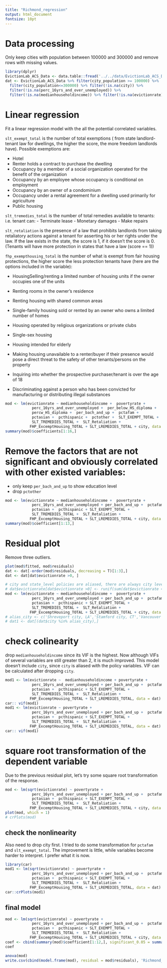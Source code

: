 ```yaml
---
title: "Richmond_regression"
output: html_document
fontsize: 10pt
---
```

# Data processing
Only keep cities with population between 100000 and 300000 and remove rows with missing values.
```r
library(dplyr)
EvictionLab_ACS_Data <- data.table::fread('../../data/EvictionLab_ACS_Data.csv')
dat <- EvictionLab_ACS_Data %>% filter(city_population >= 100000) %>%
  filter(city_population<=300000) %>% filter(!is.na(city)) %>% 
  filter(!is.na(perc_16yrs_and_over_unemployed)) %>% 
  filter(!is.na(medianhouseholdincome)) %>% filter(!is.na(evictionrate))
```

# Linear regression
Fit a linear regression model with the all the potential correlated variables.

`slt_exempt_total` is the number of total exemptions ( from state landlord-tenant law for dwellings, the higher the score, the more freedom landlords have). Possible exemptions are:

- Hotel 
- Renter holds a contract to purchase the dwelling 
- Occupancy by a member of a social organization operated for the benefit of the organization 
- Occupancy by an employee whose occupancy is conditional on employment 
- Occupancy by an owner of a condominium  
- Occupancy under a rental agreement for a dwelling used primarily for agriculture 
- Public housing 


`slt_tremedies_total` is the number of total remedies available to tenants: i.e. tenant can:
 - Terminate lease
 - Monetary damages
 - Make repairs

`slt_retaliation` is the presence of a law that  prohibits landlords from taking retaliatory actions against a tenant for asserting his or her rights under the law. If the law exists in the state, the score is 1, if it doesn't the score is 0. (Tenants will have more protection in states that have a law (score == 1))         
 
`fhp_exempthousing_total` is the number of what is exempt from fair housing protections, the higher score the less protection tenants have (here are the options included in the variable):

- HousingSelling/renting a limited number of housing units if the owner occupies one of the units

- Renting rooms in the owner’s residence

- Renting housing with shared common areas

- Single-family housing sold or rented by an owner who owns a limited number of homes 

- Housing operated by religious organizations or private clubs

- Single-sex housing

- Housing intended for elderly

- Making housing unavailable to a renter/buyer if their presence would pose a direct threat to the safety of other tenants/persons on the property

- Inquiring into whether the prospective purchaser/tenant is over the age of 18

- Discriminating against a person who has been convicted for manufacturing or distributing illegal substances

```r
mod <- lm(evictionrate ~ medianhouseholdincome +  povertyrate + 
            perc_16yrs_and_over_unemployed +  per_below_HS_diploma +
            percw_HS_diploma +  per_bach_and_up +  pctafam + 
            pctasian +  pcthispanic +  pctother +  SLT_EXEMPT_TOTAL +
            SLT_TREMEDIES_TOTAL +  SLT_Retaliation +  
           FHP_ExcemptHousing_TOTAL + SLT_LREMEDIES_TOTAL + city, data = dat)
summary(mod)$coefficients[1:16,]
```

# Remove the factors that are not significant and obviously correlated with other existed variables:
- only keep `per_bach_and_up` to show education level
- drop `pctother`
```r
mod <- lm(evictionrate ~ medianhouseholdincome +  povertyrate + 
            perc_16yrs_and_over_unemployed + per_bach_and_up +  pctafam + 
            pctasian +  pcthispanic + SLT_EXEMPT_TOTAL +
            SLT_TREMEDIES_TOTAL +  SLT_Retaliation +  
           FHP_ExcemptHousing_TOTAL + SLT_LREMEDIES_TOTAL + city, data = dat)
summary(mod)$coefficient[1:13,]
```

# Residual plot
Remove three outliers.
```r
plot(mod$fitted, mod$residuals)
dat <- dat[-order(mod$residuals, decreasing = T)[1:3],]
dat <- dat[dat$evictionrate >0, ]
```

```r
# city and state_level policies are aliased, there are always city levels that are not estimable
# dat$evictionrate[dat$evictionrate >0] <- runif(sum(dat$evictionrate <0.04))/1000
mod <- lm(evictionrate ~ medianhouseholdincome +  povertyrate + 
            perc_16yrs_and_over_unemployed + per_bach_and_up +  pctafam + 
            pctasian +  pcthispanic + SLT_EXEMPT_TOTAL +
            SLT_TREMEDIES_TOTAL +  SLT_Retaliation +  
           FHP_ExcemptHousing_TOTAL + SLT_LREMEDIES_TOTAL + city, data = dat)
# alias_city <- c('Shreveport city, LA','Stamford city, CT','Vancouver city, WA','Vista city, CA', 'Wilmington city, NC') 
# dat1 <- dat[(dat$city %in% alias_city),]
```

# check colinearity
drop `medianhouseholdincome` since its VIF is the highest. Now although VIFs of several variables are still greater than 2, it is much improved. This model doesn't include `city`, since `city` is aliased with the policy variables. VIF can be calculated after dropping `city`. 

```r
mod1 <- lm(evictionrate ~  medianhouseholdincome + povertyrate + 
            perc_16yrs_and_over_unemployed + per_bach_and_up +  pctafam + 
            pctasian +  pcthispanic + SLT_EXEMPT_TOTAL +
            SLT_TREMEDIES_TOTAL +  SLT_Retaliation +  
           FHP_ExcemptHousing_TOTAL + SLT_LREMEDIES_TOTAL, data = dat)
car:: vif(mod1)
mod1 <- lm(evictionrate ~ povertyrate + 
            perc_16yrs_and_over_unemployed + per_bach_and_up +  pctafam + 
            pctasian +  pcthispanic + SLT_EXEMPT_TOTAL +
            SLT_TREMEDIES_TOTAL +  SLT_Retaliation +  
           FHP_ExcemptHousing_TOTAL + SLT_LREMEDIES_TOTAL, data = dat)
car:: vif(mod1)
```
#  square root transformation of the dependent variable
Due to the previous residual plot, let's try some square root transformation of the response.
```r
mod <- lm(sqrt(evictionrate) ~ povertyrate + 
            perc_16yrs_and_over_unemployed + per_bach_and_up +  pctafam + 
            pctasian +  pcthispanic + SLT_EXEMPT_TOTAL +
            SLT_TREMEDIES_TOTAL +  SLT_Retaliation +  
           FHP_ExcemptHousing_TOTAL + SLT_LREMEDIES_TOTAL + city, data = dat)
plot(mod, which = 1)
# crPlots(mod)
```

## check the nonlinearity
Also need to drop city first. I tried to do some transformation for `pctafam` and `slt_exempt_total`. The improvement is little, while variables become harder to interpret. I prefer what it is now. 
```r
library(car)
mod1 <- lm(sqrt(evictionrate) ~ povertyrate + 
            perc_16yrs_and_over_unemployed + per_bach_and_up +  pctafam + 
            pctasian +  pcthispanic + SLT_EXEMPT_TOTAL +
            SLT_TREMEDIES_TOTAL +  SLT_Retaliation +  
           FHP_ExcemptHousing_TOTAL + SLT_LREMEDIES_TOTAL, data = dat)
car::crPlots(mod1)
```

## final model
```r
mod <- lm(sqrt(evictionrate) ~ povertyrate + 
            perc_16yrs_and_over_unemployed + per_bach_and_up +  pctafam + 
            pctasian +  pcthispanic + SLT_EXEMPT_TOTAL +
            SLT_TREMEDIES_TOTAL +  SLT_Retaliation +  
           FHP_ExcemptHousing_TOTAL + SLT_LREMEDIES_TOTAL + city, data = dat)
coef <- cbind(summary(mod)$coefficient[1:12,], significant_0.05 = summary(mod)$coefficient[1:12,4]<0.05)
coef
```

```r
anova(mod)
write.csv(cbind(model.frame(mod), residual = mod$residuals), 'Richmond_final_regression_data.csv')
```



